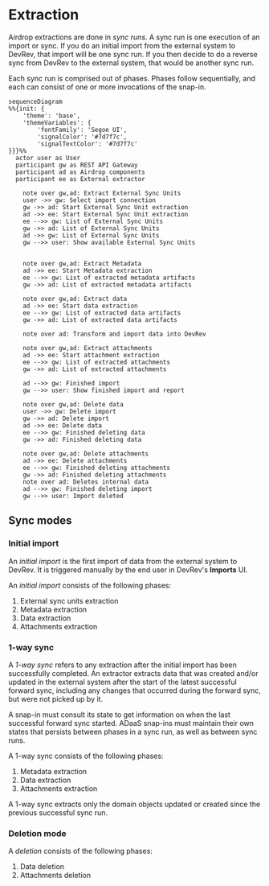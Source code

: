 # Extraction

Airdrop extractions are done in _sync runs_. A sync run is one execution of an import or sync. If you do an initial import from
the external system to DevRev, that import will be one sync run. If you then decide to do a reverse sync from DevRev to
the external system, that would be another sync run.

Each sync run is comprised out of phases. Phases follow sequentially, and each can consist of one or more invocations
of the snap-in.

```mermaid
sequenceDiagram
%%{init: {
    'theme': 'base',
    'themeVariables': {
        'fontFamily': 'Segoe UI',
        'signalColor': '#7d7f7c',
        'signalTextColor': '#7d7f7c'
}}}%%
  actor user as User
  participant gw as REST API Gateway
  participant ad as Airdrop components
  participant ee as External extractor

	note over gw,ad: Extract External Sync Units
	user ->> gw: Select import connection
	gw ->> ad: Start External Sync Unit extraction
	ad ->> ee: Start External Sync Unit extraction
	ee -->> gw: List of External Sync Units
	gw ->> ad: List of External Sync Units
	ad ->> gw: List of External Sync Units
	gw -->> user: Show available External Sync Units


	note over gw,ad: Extract Metadata
	ad ->> ee: Start Metadata extraction
	ee -->> gw: List of extracted metadata artifacts
	gw ->> ad: List of extracted metadata artifacts

	note over gw,ad: Extract data
	ad ->> ee: Start data extraction
	ee -->> gw: List of extracted data artifacts
	gw ->> ad: List of extracted data artifacts

	note over ad: Transform and import data into DevRev

	note over gw,ad: Extract attachments
	ad ->> ee: Start attachment extraction
	ee -->> gw: List of extracted attachments
	gw ->> ad: List of extracted attachments

	ad -->> gw: Finished import
	gw -->> user: Show finished import and report

	note over gw,ad: Delete data
	user ->> gw: Delete import
	gw ->> ad: Delete import
	ad ->> ee: Delete data
	ee -->> gw: Finished deleting data
	gw ->> ad: Finished deleting data

	note over gw,ad: Delete attachments
	ad ->> ee: Delete attachments
	ee -->> gw: Finished deleting attachments
	gw ->> ad: Finished deleting attachments
	note over ad: Deletes internal data
	ad -->> gw: Finished deleting import
	gw -->> user: Import deleted
```

## Sync modes

### Initial import

An _initial import_ is the first import of data from the external system to DevRev.
It is triggered manually by the end user in DevRev's **Imports** UI.

An _initial import_ consists of the following phases:
1. External sync units extraction
2. Metadata extraction
3. Data extraction
4. Attachments extraction


### 1-way sync

A _1-way sync_ refers to any extraction after the initial import has been successfully completed.
An extractor extracts data that was created and/or updated in the external system
after the start of the latest successful forward sync, including any changes that occurred during the
forward sync, but were not picked up by it.

A snap-in must consult its state to get information on when the last successful forward sync started. ADaaS snap-ins
must maintain their own states that persists between phases in a sync run, as well as between sync runs.

A 1-way sync consists of the following phases:
1. Metadata extraction
2. Data extraction
3. Attachments extraction

A 1-way sync extracts only the domain objects updated or created since the previous successful sync run.


### Deletion mode

A _deletion_ consists of the following phases:
1. Data deletion
2. Attachments deletion

